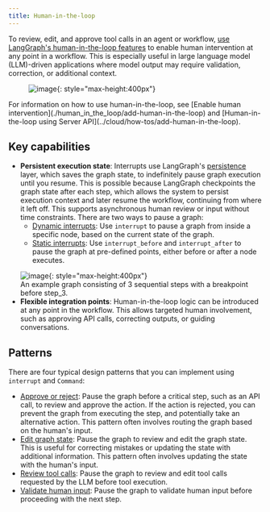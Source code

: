 ```yaml
---
title: Human-in-the-loop
---
```


To review, edit, and approve tool calls in an agent or workflow, [use LangGraph's human-in-the-loop features](./human_in_the_loop/add-human-in-the-loop) to enable human intervention at any point in a workflow. This is especially useful in large language model (LLM)-driven applications where model output may require validation, correction, or additional context.

<figure markdown="1">

![image](/oss/img/human_in_the_loop/tool-call-review.png){: style="max-height:400px"}

</figure>

<Tip>
  For information on how to use human-in-the-loop, see [Enable human intervention](./human_in_the_loop/add-human-in-the-loop) and [Human-in-the-loop using Server API](../cloud/how-tos/add-human-in-the-loop).
</Tip>

## Key capabilities

* **Persistent execution state**: Interrupts use LangGraph's [persistence](./persistence) layer, which saves the graph state, to indefinitely pause graph execution until you resume. This is possible because LangGraph checkpoints the graph state after each step, which allows the system to persist execution context and later resume the workflow, continuing from where it left off. This supports asynchronous human review or input without time constraints.
  There are two ways to pause a graph:
  * [Dynamic interrupts](./human_in_the_loop/add-human-in-the-loop#pause-using-interrupt): Use `interrupt` to pause a graph from inside a specific node, based on the current state of the graph.
  * [Static interrupts](./human_in_the_loop/add-human-in-the-loop#debug-with-interrupts): Use `interrupt_before` and `interrupt_after` to pause the graph at pre-defined points, either before or after a node executes.
      <figure markdown="1">
  ![image](/oss/img/breakpoints.png){: style="max-height:400px"}
      <figcaption>An example graph consisting of 3 sequential steps with a breakpoint before step_3. </figcaption> </figure>
* **Flexible integration points**: Human-in-the-loop logic can be introduced at any point in the workflow. This allows targeted human involvement, such as approving API calls, correcting outputs, or guiding conversations.

## Patterns

There are four typical design patterns that you can implement using `interrupt` and `Command`:

* [Approve or reject](./human_in_the_loop/add-human-in-the-loop#approve-or-reject): Pause the graph before a critical step, such as an API call, to review and approve the action. If the action is rejected, you can prevent the graph from executing the step, and potentially take an alternative action. This pattern often involves routing the graph based on the human's input.
* [Edit graph state](./human_in_the_loop/add-human-in-the-loop#review-and-edit-state): Pause the graph to review and edit the graph state. This is useful for correcting mistakes or updating the state with additional information. This pattern often involves updating the state with the human's input.
* [Review tool calls](./human_in_the_loop/add-human-in-the-loop#review-tool-calls): Pause the graph to review and edit tool calls requested by the LLM before tool execution.
* [Validate human input](./human_in_the_loop/add-human-in-the-loop#validate-human-input): Pause the graph to validate human input before proceeding with the next step.
